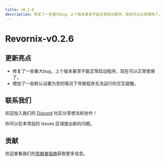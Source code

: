 ```yaml
---
title: v0.2.6
description: 修复了一些重大bug，上个版本甚至不能正常启动程序，现在可以正常使用了。同时增加了一些默认设置为空的情况下导致程序无法运行的交互提醒。
---
```


# Revornix-v0.2.6

## 更新亮点

- 修复了一些重大bug，上个版本甚至不能正常启动程序，现在可以正常使用了。
- 增加了一些默认设置为空的情况下导致程序无法运行的交互提醒。

## 联系我们

欢迎加入我们的 [Discord](https://discord.com/invite/3XZfz84aPN) 社区分享想法和协作！

你可以在本项目的 Issues 区域提出新的问题。

## 贡献

欢迎查看我们的[贡献者指南](https://revornix.com/docs/developer/contribute)获取更多信息。

